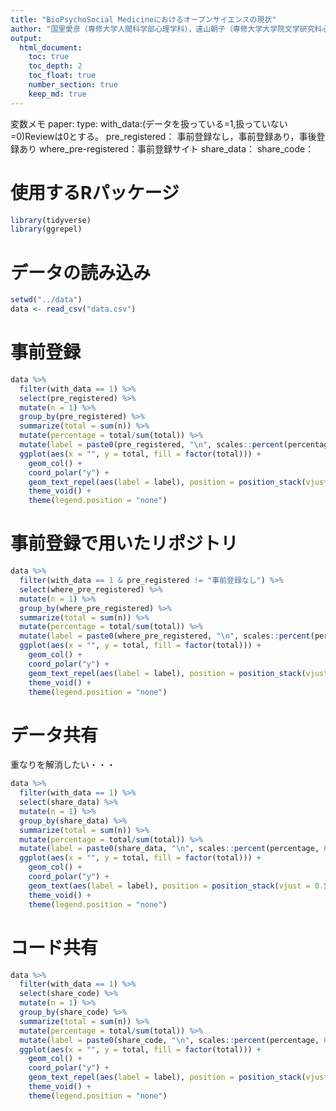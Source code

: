```yaml
---
title: "BioPsychoSocial Medicineにおけるオープンサイエンスの現状"
author: "国里愛彦（専修大学人間科学部心理学科），遠山朝子（専修大学大学院文学研究科心理学専攻・日本学術振興会特別研究員PD）"
output: 
  html_document:
    toc: true
    toc_depth: 2
    toc_float: true
    number_section: true
    keep_md: true
---
```


変数メモ
paper:
type:
with_data:(データを扱っている=1,扱っていない=0)Reviewは0とする。
pre_registered： 事前登録なし，事前登録あり，事後登録あり
where_pre-registered：事前登録サイト
share_data：
share_code：

# 使用するRパッケージ

```r
library(tidyverse)
library(ggrepel)
```


# データの読み込み

```r
setwd("../data")
data <- read_csv("data.csv")
```

# 事前登録

```r
data %>% 
  filter(with_data == 1) %>% 
  select(pre_registered) %>% 
  mutate(n = 1) %>% 
  group_by(pre_registered) %>% 
  summarize(total = sum(n)) %>% 
  mutate(percentage = total/sum(total)) %>% 
  mutate(label = paste0(pre_registered, "\n", scales::percent(percentage, 0.1))) %>%
  ggplot(aes(x = "", y = total, fill = factor(total))) +
    geom_col() + 
    coord_polar("y") +
    geom_text_repel(aes(label = label), position = position_stack(vjust = 0.5)) +
    theme_void() + 
    theme(legend.position = "none")
```

# 事前登録で用いたリポジトリ

```r
data %>% 
  filter(with_data == 1 & pre_registered != "事前登録なし") %>% 
  select(where_pre_registered) %>% 
  mutate(n = 1) %>% 
  group_by(where_pre_registered) %>% 
  summarize(total = sum(n)) %>% 
  mutate(percentage = total/sum(total)) %>% 
  mutate(label = paste0(where_pre_registered, "\n", scales::percent(percentage, 0.1))) %>%
  ggplot(aes(x = "", y = total, fill = factor(total))) +
    geom_col() + 
    coord_polar("y") +
    geom_text_repel(aes(label = label), position = position_stack(vjust = 0.5)) +
    theme_void() + 
    theme(legend.position = "none")
```


# データ共有

重なりを解消したい・・・

```r
data %>% 
  filter(with_data == 1) %>% 
  select(share_data) %>% 
  mutate(n = 1) %>% 
  group_by(share_data) %>% 
  summarize(total = sum(n)) %>% 
  mutate(percentage = total/sum(total)) %>% 
  mutate(label = paste0(share_data, "\n", scales::percent(percentage, 0.1))) %>%
  ggplot(aes(x = "", y = total, fill = factor(total))) +
    geom_col() + 
    coord_polar("y") +
    geom_text(aes(label = label), position = position_stack(vjust = 0.5)) +
    theme_void() + 
    theme(legend.position = "none")
```

# コード共有

```r
data %>% 
  filter(with_data == 1) %>% 
  select(share_code) %>% 
  mutate(n = 1) %>% 
  group_by(share_code) %>% 
  summarize(total = sum(n)) %>% 
  mutate(percentage = total/sum(total)) %>% 
  mutate(label = paste0(share_code, "\n", scales::percent(percentage, 0.1))) %>%
  ggplot(aes(x = "", y = total, fill = factor(total))) +
    geom_col() + 
    coord_polar("y") +
    geom_text_repel(aes(label = label), position = position_stack(vjust = 0.5)) +
    theme_void() + 
    theme(legend.position = "none")
```
